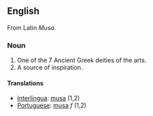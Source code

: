 ==English==
From Latin ''Musa''.
===Noun===
#One of the 7 Ancient Greek deities of the arts.
#A source of inspiration.
====Translations====
*[[Interlingua]]: [[musa]] (1,2)
*[[Portuguese]]: [[musa]] ''f'' (1,2)